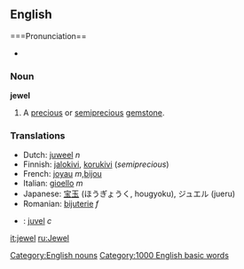 ==English==
===Pronunciation==
*{{IPA|/dʒuɬ/ or /ˈdʒuwl̩/ (Canadian)}}
===Noun===
'''jewel'''

#A [[precious]] or [[semiprecious]] [[gemstone]].

===Translations===
*Dutch: [[juweel]] ''n''
*Finnish: [[jalokivi]], [[korukivi]] (''semiprecious'')
*French: [[joyau]] ''m'',[[bijou]] 
*Italian: [[gioello]] ''m''
*Japanese: [[宝玉]] (ほうぎょうく, hougyoku), ジュエル (jueru)
*Romanian: [[bijuterie]] ''f''
*{{sv}}: [[juvel]] ''c''
[[Category:English nouns]]
[[Category:1000 English basic words]]

[[it:jewel]]
[[ru:Jewel]]